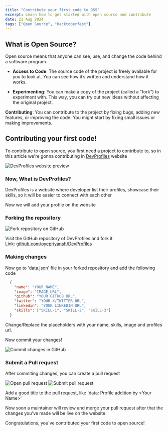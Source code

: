 ```yaml
---
title: "Contribute your first code to OSS"
excerpt: Learn how to get started with open source and contribute
date: 21 Aug 2024
tags: ["Open Source", "Hacktoberfest"]
---
```


## What is Open Source?

Open source means that anyone can see, use, and change the code behind a software program.

* **Access to Code**: The source code of the project is freely available for you to look at. You can see how it’s written and understand how it works.
    
* **Experimenting**: You can make a copy of the project (called a "fork") to experiment with. This way, you can try out new ideas without affecting the original project.
    

**Contributing**: You can contribute to the project by fixing bugs, adding new features, or improving the code. You might start by fixing small issues or making improvements.

## Contributing your first code!

To contribute to open source, you first need a project to contribute to, so in this article we're gonna contributing in <a href="https://devprofiles.is-an.app" target="_blank">DevProfiles</a> website

<img src="/blog/devprofiles-preview.png" alt="DevProfiles website preview" />

### Now, What is DevProfiles?

DevProfiles is a website where developer list their profiles, showcase their skills, so it will be easier to connect with each other

Now we will add your profile on the website

### Forking the repository

<img src="/blog/devprofiles-fork.jpeg" alt="Fork repository on GitHub" />

Visit the GitHub repository of DevProfiles and fork it  
Link: <a target="_blank" href="https://github.com/oyepriyansh/DevProfiles">github.com/oyepriyansh/DevProfiles</a>

### Making changes

Now go to 'data.json' file in your forked repository and add the following code

```json
  {
    "name": "YOUR_NAME",
    "image": "IMAGE_URL",
    "github": "YOUR GITHUB URL",
    "twitter": "YOUR X/TWITTER URL",
    "linkedin": "YOUR LINKEDIN URL",
    "skills": ["SKILL-1", "SKILL-2", "SKILL-3"]
  }
```

Change/Replace the placeholders with your name, skills, image and profiles url.

Now commit your changes!

<img src="/blog/devprofiles-commit.png" alt="Commit changes in GitHub" />

### Submit a Pull request

After commiting changes, you can create a pull request

<img src="/blog/devprofiles-open-pr.png" alt="Open pull request" />

<img src="/blog/devprofiles-submit-pr.png" alt="Submit pull request" />

Add a good title to the pull request, like 'data: Profile addition by &lt;Your Name&gt;'

Now soon a maintainer will review and merge your pull request after that the changes you've made will be live on the website

Congratulations, you've contributed your first code to open source!